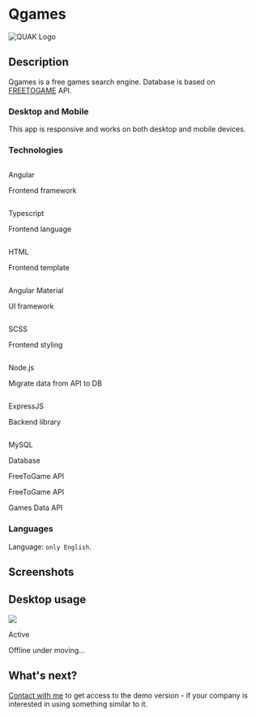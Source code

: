 <style jsx global>{`
    .text-muted {color: #999;}
    .text-center {text-align: center;}
    .mt-5 {margin-top: 1.5rem;}
    .border-img {
        border: 10px solid #333;
        border-radius: 20px;
    }
`}</style>


# Qgames

<div className="flex items-center justify-center bg-orange-500/20 p-2 rounded-xl h-40">
    <img src="/logos/quak.png" className="rounded-full bg-orange-500 p-2" alt="QUAK Logo" />
</div>

## Description

Qgames is a free games search engine. Database is based on [FREETOGAME](https://www.freetogame.com/) API.

### Desktop and Mobile

This app is responsive and works on both desktop and mobile devices.

### Technologies

<div className="mt-5 grid grid-cols-2 gap-x-6 gap-y-10 sm:grid-cols-2 lg:grid-cols-3 xl:gap-x-8">
    <div className="flex flex-col items-center gap-3">
        <img className="h-14 flex-none rounded-full bg-gray-50 p-2" src="/logos/angular.png" alt=""/>
        <p className="text-sm font-semibold leading-6">Angular</p>
        <p className="text-sm text-gray-500">Frontend framework</p>
    </div>
    <div className="flex flex-col items-center gap-3">
        <img className="h-14 flex-none rounded-full bg-gray-50 p-2" src="/logos/typescript.png" alt=""/>
        <p className="text-sm font-semibold leading-6">Typescript</p>
        <p className="text-sm text-gray-500">Frontend language</p>
    </div>
    <div className="flex flex-col items-center gap-3">
        <img className="h-14 flex-none rounded-full bg-gray-50 p-2" src="/logos/html.png" alt=""/>
        <p className="text-sm font-semibold leading-6">HTML</p>
        <p className="text-sm text-gray-500">Frontend template</p>
    </div>
    <div className="flex flex-col items-center gap-3">
        <img className="h-14 flex-none rounded-full bg-gray-50 p-2" src="/logos/angular_material.png" alt=""/>
        <p className="text-sm font-semibold leading-6">Angular Material</p>
        <p className="text-sm text-gray-500">UI framework</p>
    </div>
    <div className="flex flex-col items-center gap-3">
        <img className="h-14 flex-none rounded-full bg-gray-50 p-2" src="/logos/sass.png" alt=""/>
        <p className="text-sm font-semibold leading-6">SCSS</p>
        <p className="text-sm text-gray-500">Frontend styling</p>
    </div>
    <div className="flex flex-col items-center gap-3">
        <img className="h-14 flex-none rounded-full bg-gray-50 p-2" src="/logos/nodejs.png" alt=""/>
        <p className="text-sm font-semibold leading-6">Node.js</p>
        <p className="text-sm text-gray-500">Migrate data from API to DB</p>
    </div>
    <div className="flex flex-col items-center gap-3">
        <img className="h-14 flex-none rounded-full bg-gray-50 p-2" src="/logos/expressjs.png" alt=""/>
        <p className="text-sm font-semibold leading-6">ExpressJS</p>
        <p className="text-sm text-gray-500">Backend library</p>
    </div>
    <div className="flex flex-col items-center gap-3">
        <img className="h-14 flex-none rounded-full bg-gray-50 p-2" src="/logos/mysql.png" alt=""/>
        <p className="text-sm font-semibold leading-6">MySQL</p>
        <p className="text-sm text-gray-500">Database</p>
    </div>
    <div className="flex flex-col items-center gap-3">
        <p className="h-14 flex items-center justify-center rounded-full bg-gray-50 text-black p-2">FreeToGame API</p>
        <p className="text-sm font-semibold leading-6">FreeToGame API</p>
        <p className="text-sm text-gray-500">Games Data API</p>
    </div>
</div>

### Languages

Language: `only English`.

## Screenshots

<h2 className=" mt-10 text-center">Desktop usage</h2>

<img src="/portfolio/qgames/qgames.png" className="border-img mt-5 mx-auto shadow-lg" />

<div className="mt-5 flex flex-col items-end">
    <p className="text-sm leading-6 text-gray-500">Active</p>
    <div className="mt-1 flex items-center gap-x-1.5">
        <div className="flex-none rounded-full bg-orange-500/20 p-1">
            <div className="h-1.5 w-1.5 rounded-full bg-orange-500"></div>
        </div>
        <p className="text-xs leading-5 text-gray-500">Offline under moving...</p>
    </div>
</div>

## What's next?

[Contact with me](/contact) to get access to the demo version - if your company is interested in using something similar to it.


